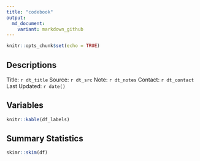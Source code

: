 ```yaml
---
title: "codebook"
output:
  md_document:
    variant: markdown_github
---
```


```r
knitr::opts_chunk$set(echo = TRUE)
```

## Descriptions
Title: `r dt_title`
Source: `r dt_src`
Note: `r dt_notes`
Contact: `r dt_contact`
Last Updated: `r date()`


## Variables

```r
knitr::kable(df_labels)
```

## Summary Statistics
```r
skimr::skim(df)

```

